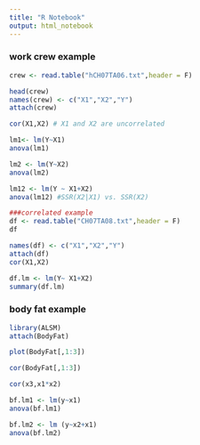 ```yaml
---
title: "R Notebook"
output: html_notebook
---
```


### work crew example
```r
crew <- read.table("hCH07TA06.txt",header = F)
```

```r
head(crew)
names(crew) <- c("X1","X2","Y")
attach(crew)
```

```r
cor(X1,X2) # X1 and X2 are uncorrelated
```

```r
lm1<- lm(Y~X1)
anova(lm1)
```

```r
lm2 <- lm(Y~X2)
anova(lm2)
```

```r
lm12 <- lm(Y ~ X1+X2)
anova(lm12) #SSR(X2|X1) vs. SSR(X2)
```

```r
###correlated example
df <- read.table("CH07TA08.txt",header = F)
df
```

```r
names(df) <- c("X1","X2","Y")
attach(df)
cor(X1,X2)
```

```r
df.lm <- lm(Y~ X1+X2)
summary(df.lm)
```

### body fat example

```r
library(ALSM)
attach(BodyFat)
```

```r
plot(BodyFat[,1:3])
```

```r
cor(BodyFat[,1:3])
```

```r
cor(x3,x1*x2)
```

```r
bf.lm1 <- lm(y~x1)
anova(bf.lm1)
```

```r
bf.lm2 <- lm (y~x2+x1)
anova(bf.lm2)
```

